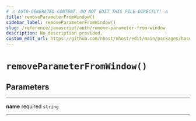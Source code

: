 ```yaml
---
# ⚠️ AUTO-GENERATED CONTENT. DO NOT EDIT THIS FILE DIRECTLY! ⚠️
title: removeParameterFromWindow()
sidebar_label: removeParameterFromWindow()
slug: /reference/javascript/auth/remove-parameter-from-window
description: No description provided.
custom_edit_url: https://github.com/nhost/nhost/edit/main/packages/hasura-auth-js/src/utils/url.ts#L81
---
```


# `removeParameterFromWindow()`

## Parameters

---

**<span className="parameter-name">name</span>** <span className="optional-status">required</span> <code>string</code>

---

